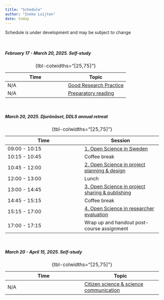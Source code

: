 ```yaml
---
title: "Schedule"
author: "Ineke Luijten"
date: today
---
```



::: {.callout-note}
Schedule is under development and may be subject to change
:::
 

<br/>

##### February 17 - March 20, 2025. Self-study 

| Time | Topic |
|------|------|
| N/A | [Good Research Practice](https://scilifelab-training.github.io/open-science/2503/SS_GoodResearchPractice.html) |
| N/A | [Preparatory reading](https://scilifelab-training.github.io/open-science/2503/SS_PreparatoryReading.html) |
: {tbl-colwidths="[25,75]"}  

<br/>

##### March 20, 2025. Djurönäset, DDLS annual retreat

| Time | Session |
|------|------|
| 09:00 - 10:15 | [1. Open Science in Sweden](https://scilifelab-training.github.io/open-science/2503/1_OpenScienceInSweden.html) |
| 10:15 - 10:45 | Coffee break |
| 10:45 - 12:00 | [2. Open Science in project planning & design](https://scilifelab-training.github.io/open-science/2503/2_ProjectPlanningAndDesign.html) |
| 12:00 - 13:00 | Lunch |
| 13:00 - 14:45 | [3. Open Science in project sharing & publishing](https://scilifelab-training.github.io/open-science/2503/3_ProjectSharingAndPublishing.html) |
| 14:45 - 15:15 | Coffee break |
| 15:15 - 17:00 | [4. Open Science in researcher evaluation](https://scilifelab-training.github.io/open-science/2503/4_ResearcherEvaluation.html) |
| 17:00 - 17:15 | Wrap up and handout post-course assignment |
: {tbl-colwidths="[25,75]"}  

<br/>
     
##### March 20 - April 15, 2025. Self-study    

| Time | Topic |
|------|------|
| N/A | [Citizen science & science communication](https://scilifelab-training.github.io/open-science/2503/SS_CitizenScienceAndScienceCommunication.html) |
: {tbl-colwidths="[25,75]"} 

<br/>

